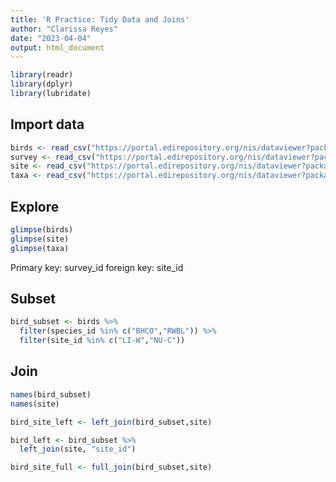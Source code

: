 ```yaml
---
title: 'R Practice: Tidy Data and Joins'
author: "Clarissa Reyes"
date: "2023-04-04"
output: html_document
---
```


```r
library(readr)
library(dplyr)
library(lubridate)
```

## Import data
```r
birds <- read_csv("https://portal.edirepository.org/nis/dataviewer?packageid=knb-lter-cap.256.10&entityid=53edaa7a0e083013d9bf20322db1780e")
survey <- read_csv("https://portal.edirepository.org/nis/dataviewer?packageid=knb-lter-cap.256.10&entityid=b2466fa5cb5ed7ee1ea91398fc291c59")
site <- read_csv("https://portal.edirepository.org/nis/dataviewer?packageid=knb-lter-cap.256.10&entityid=81bf72420e69077097fb0790dcdc63a6")
taxa <- read_csv("https://portal.edirepository.org/nis/dataviewer?packageid=knb-lter-cap.256.10&entityid=58f863b7e3066e68536a9cacdc7bd58e")
```

## Explore 
```r
glimpse(birds)
glimpse(site)
glimpse(taxa)
```
Primary key: survey_id
foreign key: site_id

## Subset
```r
bird_subset <- birds %>% 
  filter(species_id %in% c("BHCO","RWBL")) %>% 
  filter(site_id %in% c("LI-W","NU-C"))          
```

## Join

```r
names(bird_subset)
names(site)

bird_site_left <- left_join(bird_subset,site)

bird_left <- bird_subset %>%
  left_join(site, "site_id")

bird_site_full <- full_join(bird_subset,site) 
```

